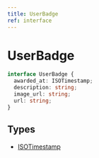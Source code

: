 ```yaml
---
title: UserBadge
ref: interface
---
```


# UserBadge

```ts
interface UserBadge {
  awarded_at: ISOTimestamp;
  description: string;
  image_url: string;
  url: string;
}
```

## Types

- [ISOTimestamp](/references/iso-timestamp)
